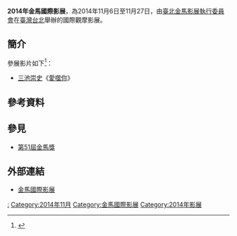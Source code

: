{{expand|time=2016-03-09T01:35:44+00:00}}
{{Infobox film festival
| name           = 2014年金馬國際影展
| logo           = 
| logo_alt       =
| logo_size      = 
<!-- 注释: | image          = 51st Golden Horse Awards poster.jpg -->
| image_alt      =
| image_size     = 
| caption        = 2014年[[金馬影展|金馬影展]]主視覺海報
| opening        = 《[[極光之愛|極光之愛]]》<ref>{{cite news|title=鼓勵大家勇敢做自己！宥勝：我就是個「白目」的人|url=http://star.ettoday.net/news/435548|accessdate=2016-03-09|date=2014-12-07|archive-date=2017-04-07|archive-url=https://web.archive.org/web/20170407041937/http://star.ettoday.net/news/435548|dead-url=no}}</ref><ref>{{cite news|title=黃國倫花8年寫歌獻《極光之愛》　網友聽完：有洋蔥！|url=http://star.ettoday.net/news/431597|accessdate=2016-03-09|date=2014-11-27|archive-date=2015-10-06|archive-url=https://web.archive.org/web/20151006100141/http://star.ettoday.net/news/431597|dead-url=no}}</ref><ref>{{cite news|title=宥勝與初戀女友約「40年後看夕陽」：未來瞬間充滿希望|url=http://star.ettoday.net/news/424762|accessdate=2016-03-09|date=2014-11-12|archive-date=2017-04-07|archive-url=https://web.archive.org/web/20170407042855/http://star.ettoday.net/news/424762|dead-url=no}}</ref><ref>{{cite news|title=送給李國修的《極光之愛》！王月：我承認它是失敗作品|url=http://star.ettoday.net/news/422368|accessdate=2016-03-09|date=2014-11-06|archive-date=2016-03-21|archive-url=https://web.archive.org/web/20160321195707/http://star.ettoday.net/news/422368|dead-url=no}}</ref>
| closing        = 《[[一代宗師|一代宗師]]》
| location       = {{ROC}}[[台北|台北]]
| founded        = 1980年
| awardsreceived = 
| awards         = 
| films          = 
| directors      = 
| producers      = 
| writers        = 
| starring       = 
| host           = [[臺北金馬影展執行委員會|臺北金馬影展執行委員會]]
| number         = 
| date           = 2014年11月6日至11月27日
| language       = [[汉语|汉语]]、[[英语|英语]]
| website        = 
| chronology     = 
| preceded_by    = [[2013年金馬國際影展|2013年金馬國際影展]]
| followed_by    = [[2015年金馬國際影展|2015年金馬國際影展]]
}}
'''2014年金馬國際影展'''，為2014年11月6日至11月27日，由[[臺北金馬影展執行委員會|臺北金馬影展執行委員會]]在[[臺灣|臺灣]][[台北|台北]]舉辦的國際觀摩影展。

== 簡介 ==
參展影片如下<ref>{{cite news|title=11月金馬影展 愛噬你練膽|url=http://ent.ltn.com.tw/news/paper/816119|accessdate=2016-03-09|date=2014-09-25|archive-date=2017-04-07|archive-url=https://web.archive.org/web/20170407053220/http://ent.ltn.com.tw/news/paper/816119|dead-url=no}}</ref>：
* [[三池崇史|三池崇史]]《[[愛噬你|愛噬你]]》

==參考資料==
{{Reflist}}

==參見==
*[[第51屆金馬獎|第51屆金馬獎]]

== 外部連結 ==
* [http://www.goldenhorse.org.tw/film/about/overview/ 金馬國際影展]{{Wayback|url=http://www.goldenhorse.org.tw/film/about/overview/ |date=20170427234052 }}

{{金馬國際影展}}

[[Category:2014年臺灣電影|:]]
[[Category:2014年11月|Category:2014年11月]]
[[Category:金馬國際影展|Category:金馬國際影展]]
[[Category:2014年影展|Category:2014年影展]]